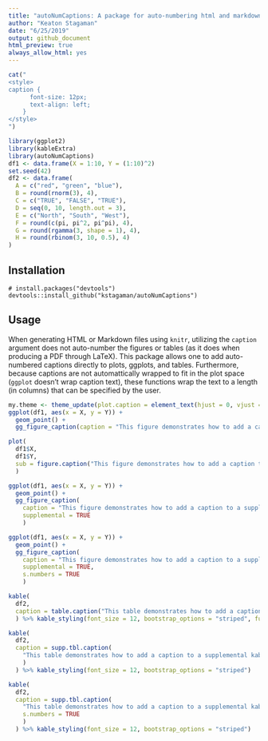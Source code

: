 ```yaml
---
title: "autoNumCaptions: A package for auto-numbering html and markdown figures"
author: "Keaton Stagaman"
date: "6/25/2019"
output: github_document
html_preview: true
always_allow_html: yes
---
```

```r
cat("
<style>
caption {
      font-size: 12px;
      text-align: left;
    }
</style>
")
```

```r
library(ggplot2)
library(kableExtra)
library(autoNumCaptions)
df1 <- data.frame(X = 1:10, Y = (1:10)^2)
set.seed(42)
df2 <- data.frame(
  A = c("red", "green", "blue"), 
  B = round(rnorm(3), 4), 
  C = c("TRUE", "FALSE", "TRUE"),
  D = seq(0, 10, length.out = 3),
  E = c("North", "South", "West"),
  F = round(c(pi, pi^2, pi^pi), 4),
  G = round(rgamma(3, shape = 1), 4), 
  H = round(rbinom(3, 10, 0.5), 4)
)
```

## Installation

```
# install.packages("devtools")
devtools::install_github("kstagaman/autoNumCaptions")
```

## Usage

When generating HTML or Markdown files using `knitr`, utilizing the `caption` argument does not auto-number the figures or tables (as it does when producing a PDF through LaTeX). This package allows one to add auto-numbered captions directly to plots, ggplots, and tables. Furthermore, because captions are not automattically wrapped to fit in the plot space (`ggplot` doesn't wrap caption text), these functions wrap the text to a length (in columns) that can be specified by the user.

```r
my.theme <- theme_update(plot.caption = element_text(hjust = 0, vjust = 1, size = 10))
ggplot(df1, aes(x = X, y = Y)) +
  geom_point() +
  gg_figure_caption(caption = "This figure demonstrates how to add a caption to a ggplot")
```

```r
plot(
  df1$X, 
  df1$Y, 
  sub = figure.caption("This figure demonstrates how to add a caption to a base plot")
  )
```

```r
ggplot(df1, aes(x = X, y = Y)) +
  geom_point() +
  gg_figure_caption(
    caption = "This figure demonstrates how to add a caption to a supplemental ggplot",
    supplemental = TRUE
    )

ggplot(df1, aes(x = X, y = Y)) +
  geom_point() +
  gg_figure_caption(
    caption = "This figure demonstrates how to add a caption to a supplemental ggplot and use \"S\" in front of the number instead of \"Supplemental\" in front of \"Figure\"",
    supplemental = TRUE,
    s.numbers = TRUE
    )
```

```r
kable(
  df2, 
  caption = table.caption("This table demonstrates how to add a caption to a kable table")
  ) %>% kable_styling(font_size = 12, bootstrap_options = "striped", full_width = T)
```

```r
kable(
  df2, 
  caption = supp.tbl.caption(
    "This table demonstrates how to add a caption to a supplemental kable table"
    )
  ) %>% kable_styling(font_size = 12, bootstrap_options = "striped")

kable(
  df2, 
  caption = supp.tbl.caption(
    "This table demonstrates how to add a caption to a supplemental kable table and use \"S\" in front of the number instead of \"Supplemental\" in front of \"Table\"",
    s.numbers = TRUE
    )
  ) %>% kable_styling(font_size = 12, bootstrap_options = "striped")
```
